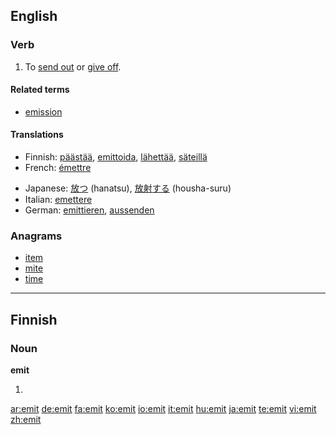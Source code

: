 {{see|émit}}
==English==

===Verb===
{{en-verb|emit|t|ing}}

# {{transitive}} To [[send out]] or [[give off]].

====Related terms====
*[[emission]]

====Translations====
{{trans-top|To send out or give off}}
*Finnish: [[päästää]], [[emittoida]], [[lähettää]], [[säteillä]]
*French: [[émettre]]
{{trans-mid}}
*Japanese: [[放つ]] (hanatsu), [[放射]][[する]] (housha-suru)
*Italian: [[emettere]]
*German: [[emittieren]], [[aussenden]]
{{trans-bottom}}

===Anagrams===
*[[item]]
*[[mite]]
*[[time]]

----

==Finnish==

===Noun===
'''emit'''

# {{plural of|emi|lang=Finnish}}

[[ar:emit]]
[[de:emit]]
[[fa:emit]]
[[ko:emit]]
[[io:emit]]
[[it:emit]]
[[hu:emit]]
[[ja:emit]]
[[te:emit]]
[[vi:emit]]
[[zh:emit]]